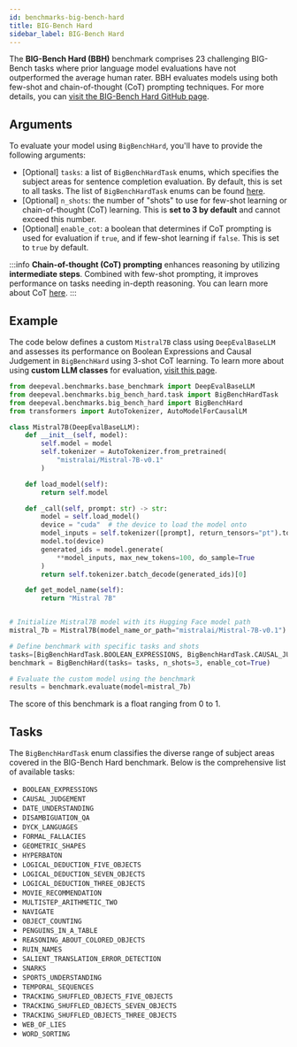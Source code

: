 ```yaml
---
id: benchmarks-big-bench-hard
title: BIG-Bench Hard
sidebar_label: BIG-Bench Hard
---
```


The **BIG-Bench Hard (BBH)** benchmark comprises 23 challenging BIG-Bench tasks where prior language model evaluations have not outperformed the average human rater. BBH evaluates models using both few-shot and chain-of-thought (CoT) prompting techniques. For more details, you can [visit the BIG-Bench Hard GitHub page](https://github.com/suzgunmirac/BIG-Bench-Hard).

## Arguments

To evaluate your model using `BigBenchHard`, you'll have to provide the following arguments:

- [Optional] `tasks`: a list of `BigBenchHardTask` enums, which specifies the subject areas for sentence completion evaluation. By default, this is set to all tasks. The list of `BigBenchHardTask` enums can be found [here](#tasks).
- [Optional] `n_shots`: the number of "shots" to use for few-shot learning or chain-of-thought (CoT) learning. This is **set to 3 by default** and cannot exceed this number.
- [Optional] `enable_cot`: a boolean that determines if CoT prompting is used for evaluation if `true`, and if few-shot learning if `false`. This is set to `true` by default.

:::info
**Chain-of-thought (CoT) prompting** enhances reasoning by utilizing **intermediate steps**. Combined with few-shot prompting, it improves performance on tasks needing in-depth reasoning. You can learn more about CoT [here](https://arxiv.org/abs/2201.11903).
:::

## Example

The code below defines a custom `Mistral7B` class using `DeepEvalBaseLLM` and assesses its performance on Boolean Expressions and Causal Judgement in `BigBenchHard` using 3-shot CoT learning. To learn more about using **custom LLM classes** for evaluation, [visit this page](./metrics-introduction.mdx#using-openai).

```python
from deepeval.benchmarks.base_benchmark import DeepEvalBaseLLM
from deepeval.benchmarks.big_bench_hard.task import BigBenchHardTask
from deepeval.benchmarks.big_bench_hard import BigBenchHard
from transformers import AutoTokenizer, AutoModelForCausalLM

class Mistral7B(DeepEvalBaseLLM):
    def __init__(self, model):
        self.model = model
        self.tokenizer = AutoTokenizer.from_pretrained(
            "mistralai/Mistral-7B-v0.1"
        )

    def load_model(self):
        return self.model

    def _call(self, prompt: str) -> str:
        model = self.load_model()
        device = "cuda"  # the device to load the model onto
        model_inputs = self.tokenizer([prompt], return_tensors="pt").to(device)
        model.to(device)
        generated_ids = model.generate(
            **model_inputs, max_new_tokens=100, do_sample=True
        )
        return self.tokenizer.batch_decode(generated_ids)[0]

    def get_model_name(self):
        return "Mistral 7B"


# Initialize Mistral7B model with its Hugging Face model path
mistral_7b = Mistral7B(model_name_or_path="mistralai/Mistral-7B-v0.1")

# Define benchmark with specific tasks and shots
tasks=[BigBenchHardTask.BOOLEAN_EXPRESSIONS, BigBenchHardTask.CAUSAL_JUDGEMENT]
benchmark = BigBenchHard(tasks= tasks, n_shots=3, enable_cot=True)

# Evaluate the custom model using the benchmark
results = benchmark.evaluate(model=mistral_7b)
```

The score of this benchmark is a float ranging from 0 to 1.

## Tasks

The `BigBenchHardTask` enum classifies the diverse range of subject areas covered in the BIG-Bench Hard benchmark. Below is the comprehensive list of available tasks:

- `BOOLEAN_EXPRESSIONS`
- `CAUSAL_JUDGEMENT`
- `DATE_UNDERSTANDING`
- `DISAMBIGUATION_QA`
- `DYCK_LANGUAGES`
- `FORMAL_FALLACIES`
- `GEOMETRIC_SHAPES`
- `HYPERBATON`
- `LOGICAL_DEDUCTION_FIVE_OBJECTS`
- `LOGICAL_DEDUCTION_SEVEN_OBJECTS`
- `LOGICAL_DEDUCTION_THREE_OBJECTS`
- `MOVIE_RECOMMENDATION`
- `MULTISTEP_ARITHMETIC_TWO`
- `NAVIGATE`
- `OBJECT_COUNTING`
- `PENGUINS_IN_A_TABLE`
- `REASONING_ABOUT_COLORED_OBJECTS`
- `RUIN_NAMES`
- `SALIENT_TRANSLATION_ERROR_DETECTION`
- `SNARKS`
- `SPORTS_UNDERSTANDING`
- `TEMPORAL_SEQUENCES`
- `TRACKING_SHUFFLED_OBJECTS_FIVE_OBJECTS`
- `TRACKING_SHUFFLED_OBJECTS_SEVEN_OBJECTS`
- `TRACKING_SHUFFLED_OBJECTS_THREE_OBJECTS`
- `WEB_OF_LIES`
- `WORD_SORTING`
